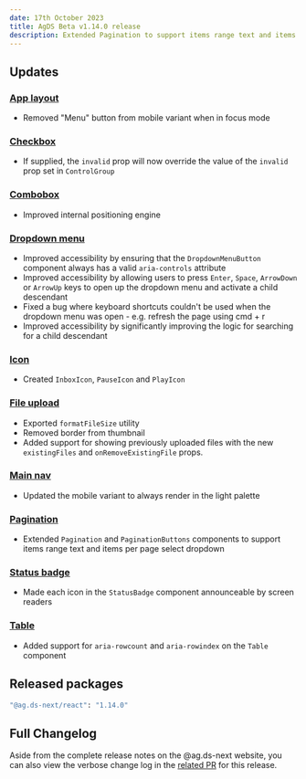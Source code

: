 ```yaml
---
date: 17th October 2023
title: AgDS Beta v1.14.0 release
description: Extended Pagination to support items range text and items per page select dropdown, improved accessibility of the Dropdown menu, plus various bug fixes and improvements.
---
```


## Updates

### [App layout](/components/app-layout)

- Removed "Menu" button from mobile variant when in focus mode

### [Checkbox](/components/checkbox)

- If supplied, the `invalid` prop will now override the value of the `invalid` prop set in `ControlGroup`

### [Combobox](/components/combobox)

- Improved internal positioning engine

### [Dropdown menu](/components/dropdown-menu)

- Improved accessibility by ensuring that the `DropdownMenuButton` component always has a valid `aria-controls` attribute
- Improved accessibility by allowing users to press `Enter`, `Space`, `ArrowDown` or `ArrowUp` keys to open up the dropdown menu and activate a child descendant
- Fixed a bug where keyboard shortcuts couldn't be used when the dropdown menu was open - e.g. refresh the page using cmd + r
- Improved accessibility by significantly improving the logic for searching for a child descendant

### [Icon](/components/icon)

- Created `InboxIcon`, `PauseIcon` and `PlayIcon`

### [File upload](/components/file-upload)

- Exported `formatFileSize` utility
- Removed border from thumbnail
- Added support for showing previously uploaded files with the new `existingFiles` and `onRemoveExistingFile` props.

### [Main nav](/components/main-nav)

- Updated the mobile variant to always render in the light palette

### [Pagination](/components/pagination)

- Extended `Pagination` and `PaginationButtons` components to support items range text and items per page select dropdown

### [Status badge](/components/status-badge)

- Made each icon in the `StatusBadge` component announceable by screen readers

### [Table](/components/table)

- Added support for `aria-rowcount` and `aria-rowindex` on the `Table` component

## Released packages

```sh
"@ag.ds-next/react": "1.14.0"
```

## Full Changelog

Aside from the complete release notes on the @ag.ds-next website, you can also view the verbose change log in the [related PR](https://github.com/agriculture-gov-au/agds-next/pull/1420) for this release.
